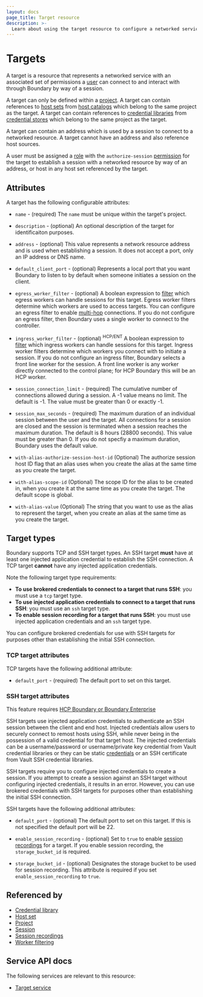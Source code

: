```yaml
---
layout: docs
page_title: Target resource
description: >-
  Learn about using the target resource to configure a networked service a user can connect to. Understand the TCP and SSH target type requirements and attributes.
---
```


# Targets

A target is a resource
that represents a networked service
with an associated set of permissions
a [user][] can connect to
and interact with
through Boundary
by way of a session.

A target can only be defined within a [project][].
A target can contain references to [host sets][] from [host catalogs][]
which belong to the same project as the target.
A target can contain references to [credential libraries][]
from [credential stores][] which belong to the same project as the target.

A target can contain an address
which is used by a session to connect to a networked resource.
A target cannot have an address and also reference host sources.

A user must be assigned a [role][] with the `authorize-session` [permission][]
for the target to
establish a session with a networked resource by way of an address,
or host in any host set referenced by the target.

## Attributes

A target has the following configurable attributes:

- `name` - (required)
  The `name` must be unique within the target's project.

- `description` - (optional)
  An optional description of the target for identificaiton purposes.

- `address` - (optional)
  This value represents a network resource address and is used when establishing a session.
  It does not accept a port, only an IP address or DNS name.

- `default_client_port` - (optional)
  Represents a local port that you want Boundary to listen to by default when someone initiates a session on the client.

- `egress_worker_filter` - (optional)
  A boolean expression to [filter][] which egress workers can handle sessions
  for this target.
  Egress worker filters determine which workers are used to access targets.
  You can configure an egress filter to enable [multi-hop](/boundary/docs/workers#multi-hop-worker-capabilities) connections.
  If you do not configure an egress filter, then Boundary uses a single worker to connect to the controller.

- `ingress_worker_filter` - (optional) <sup>HCP/ENT</sup>
  A boolean expression to [filter][] which ingress workers can handle sessions
  for this target.
  Ingress worker filters determine which workers you connect with to initiate a session.
  If you do not configure an ingress filter, Boundary selects a front line worker for the session.
  A front line worker is any worker directly connected to the control plane; for HCP Boundary this will be an HCP worker.

- `session_connection_limit` - (required)
  The cumulative number of connections allowed during a session.
  A -1 value means no limit.
  The default is -1.
  The value must be greater than 0 or exactly -1.

- `session_max_seconds` - (required)
  The maximum duration of an individual session between the user and the target.
  All connections for a session are closed
  and the session is terminated
  when a session reaches the maximum duration.
  The default is 8 hours (28800 seconds).
  This value must be greater than 0.
  If you do not specfiy a maximum duration, Boundary uses the default value.

- `with-alias-authorize-session-host-id` (Optional)
  The authorize session host ID flag that an alias uses when you create the alias at the same time as you create the target.

- `with-alias-scope-id` (Optional)
  The scope ID for the alias to be created in, when you create it at the same time as you create the target.
  The default scope is global.

- `with-alias-value` (Optional)
  The string that you want to use as the alias to represent the target, when you create an alias at the same time as you create the target.

## Target types

Boundary supports TCP and SSH target types.
An SSH target **must** have at least one injected application credential to establish the SSH connection.
A TCP target **cannot** have any injected application credentials.

Note the following target type requirements:

- **To use brokered credentials to connect to a target that runs SSH**: you must use a `tcp` target type.
- **To use injected application credentials to connect to a target that runs SSH**: you must use an `ssh` target type.
- **To enable session recording for a target that runs SSH**: you must use injected application credentials and an `ssh` target type.

You can configure brokered credentials for use with SSH targets for purposes other than establishing the initial SSH connection.

### TCP target attributes

TCP targets have the following additional attribute:

- `default_port` - (required)
  The default port to set on this target.

### SSH target attributes

<EnterpriseAlert product="boundary">This feature requires <a href="https://www.hashicorp.com/products/boundary">HCP Boundary or Boundary Enterprise</a></EnterpriseAlert>

SSH targets use injected application credentials to authenticate an SSH session between the client and end host.
Injected credentials allow users to securely connect to remost hosts using SSH, while never being in the possession of a valid credential for that target host.
The injected credentials can be a username/password or username/private key credential from Vault credential libraries or they can be static [credentials][] or an SSH certificate from Vault SSH credential libraries.

SSH targets require you to configure injected credentials to create a session.
If you attempt to create a session against an SSH target without configuring injected credentials, it results in an error.
However, you can use brokered credentials with SSH targets for purposes other than establishing the initial SSH connection.

SSH targets have the following additional attributes:

- `default_port` - (optional)
  The default port to set on this target.
  If this is not specified the default port will be 22.

- `enable_session_recording` - (optional)
  Set to `true` to enable [session recordings][] for a target.
  If you enable session recording, the `storage_bucket_id` is required.

- `storage_bucket_id` - (optional)
  Designates the storage bucket to be used for session recording.
  This attribute is required if you set `enable_session_recording` to `true`.

## Referenced by

- [Credential library][]
- [Host set][]
- [Project][]
- [Session][]
- [Session recordings][]
- [Worker filtering][]

[credentials]: /boundary/docs/domain-model/credentials
[credential library]: /boundary/docs/domain-model/credential-libraries
[credential libraries]: /boundary/docs/domain-model/credential-libraries
[credential store]: /boundary/docs/domain-model/credential-stores
[credential stores]: /boundary/docs/domain-model/credential-stores
[host catalog]: /boundary/docs/domain-model/host-catalogs
[host catalogs]: /boundary/docs/domain-model/host-catalogs
[host set]: /boundary/docs/domain-model/host-sets
[host sets]: /boundary/docs/domain-model/host-sets
[host]: /boundary/docs/domain-model/hosts
[hosts]: /boundary/docs/domain-model/hosts
[permission]: /boundary/docs/rbac/permissions
[permissions]: /boundary/docs/rbac/permissions
[project]: /boundary/docs/domain-model/scopes#projects
[projects]: /boundary/docs/domain-model/scopes#projects
[role]: /boundary/docs/domain-model/roles
[roles]: /boundary/docs/domain-model/roles
[session]: /boundary/docs/domain-model/sessions
[sessions]: /boundary/docs/domain-model/sessions
[session recordings]: /boundary/docs/domain-model/session-recordings
[filter]: /boundary/docs/workers/worker-tags
[worker filtering]: /boundary/docs/workers/worker-tags
[user]: /boundary/docs/domain-model/users
[users]: /boundary/docs/domain-model/users

## Service API docs

The following services are relevant to this resource:

- [Target service](/boundary/api-docs/target-service)
